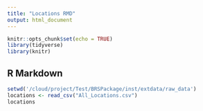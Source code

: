 ```yaml
---
title: "Locations RMD"
output: html_document
---
```


```r
knitr::opts_chunk$set(echo = TRUE)
library(tidyverse)
library(knitr)
```

## R Markdown



```r
setwd('/cloud/project/Test/BRSPackage/inst/extdata/raw_data')
locations <- read_csv("All_Locations.csv")
locations
```



